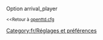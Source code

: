 {{fr/Amorce}}
Option arrival_player

<small><<Retour à [[fr/Archive/Manual/Settings/Openttd.cfg|openttd.cfg]]</small>
[[Category:fr/Réglages et préférences]]